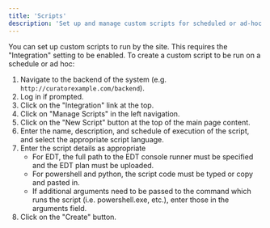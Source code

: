 ---
title: 'Scripts'
description: 'Set up and manage custom scripts for scheduled or ad-hoc execution'
---

You can set up custom scripts to run by the site. This requires the "Integration" setting to be enabled. To
create a custom script to be run on a schedule or ad hoc:

1. Navigate to the backend of the system (e.g. `http://curatorexample.com/backend`).
2. Log in if prompted.
3. Click on the "Integration" link at the top.
4. Click on "Manage Scripts" in the left navigation.
5. Click on the "New Script" button at the top of the main page content.
6. Enter the name, description, and schedule of execution of the script, and select the appropriate script language.
7. Enter the script details as appropriate
    * For EDT, the full path to the EDT console runner must be specified and the EDT plan must be uploaded.
    * For powershell and python, the script code must be typed or copy and pasted in.
    * If additional arguments need to be passed to the command which runs the script (i.e. powershell.exe,
    etc.), enter those in the arguments field.
8. Click on the "Create" button.
